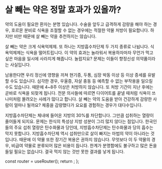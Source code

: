 # 살 빼는 약은 정말 효과가 있을까?

약의 도움이 필요한 환자는 분명 있습니다. 수술을 앞두고 급격하게 감량을 해야 하는 경우, 호르몬 분비로 식욕을 조절할 수 없는 경우에는 적절한 약물 처방이 필요합니다. 하지만 비만 때문에 살 빼는 약을 추천하지는 않습니다.

살 빼는 약은 크게 식욕억제제. 또 하나는 지방흡수차단제 두 가지 종류로 나뉩니다. 식욕억제제는 식욕을 떨어트립니다. 이 약의 효과는 놀라워서 복용하자마자 무언가 먹고 싶은 마음을 일시에 사라지게 해줍니다. 놀랍지요? 문제는 이들이 향정신성 의약품이라는 사실입니다.

남용한다면 우리 정신에 영향을 끼쳐 현기증, 두통, 심장 박동 이상 등 이상 증세를 유발할 수도 있습니다. 심각한 경우, 우울증, 자살 충동 등 예측할 수 없는 부작용을 일으킬 수도 있습니다. 때문에 4~8주 이상은 처방하지 않습니다. 또 처방 기간이 지난 후에는 곧바로 식욕을 되찾게 됩니다. 전문 의사들에 따르면 다이어트를 끝낼 때처럼 식욕이 쓰나미처럼 몰려오는 사례가 많다고 합니다. 살 빼는 약의 도움을 받아 건강하게 감량한 사람이 얼마나 될까요? 체중을 감량했다가 요요를 경험하는 경우가 대다수입니다.

지방흡수차단제는 체내에 들어온 지방의 30%를 차단합니다. 그만큼 섭취하는 열량이 줄어들게 되지요. 문제는 한식의 특성상 지방 성분이 그리 많지 않다는 점입니다. 한국인들의 주요 섭취 열량은 탄수화물과 당인데, 지방흡수차단제는 탄수화물과 당의 흡수는 막지 못합니다. 지방흡수차단제 역시 섭취만으로 살이 빠지는 마법의 약이 아니라는 것입니다. 때문에 이 약물 또한 장기간 복용은 권하지 않습니다. 무엇보다 이 두 약물의 경우, 비급여 약물로 분류되어 많은 비용이 듭니다. 한계가 분명함에도 불구하고 많은 돈을 들일 필요는 없습니다. 결국 먹지 않는 것만 못한 결과를 낳게 됩니다.



  const router = useRouter();
  return <PageKey route={router.pathname} />;
};

<Final />
